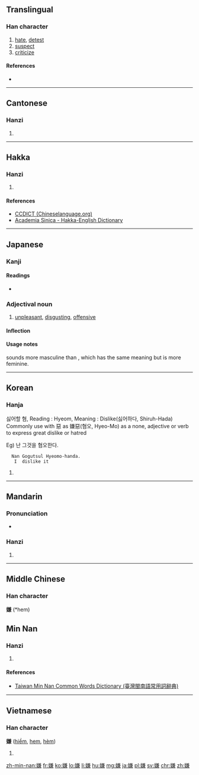 ==Translingual==

===Han character===
{{Han char|rn=38|rad=女|as=10|sn=13|four=4843<sub>7</sub>|canj=女廿X金 (VTXC)|ids=⿰[[女]][[兼]]}}

# [[hate]], [[detest]]
# [[suspect]]
# [[criticize]]

====References====
* {{Han ref|kx=0269.090|dkj=06618|dj=0536.200|hdz=21073.080|uh=5ACC|ud=23244|bh=B6FB|bd=46843}}

----

==Cantonese==

===Hanzi===
{{yue-hanzi|jyut=[[jim4]]|y=yim4}}

# {{defn|lang=yue|sort=女10}}

----

==Hakka==

===Hanzi===
{{hak-hanzi|poj=hîam|gd=hiam<sup>2</sup>; hiam<sup>2</sup>, hio<sup>2</sup> [Meixian]|hpy=hiam2}}

# {{defn|lang=hak|sort=女10}}

====References====
*[http://www.chinalanguage.com/dictionaries/?mode=view&view=chardict&query=%E5%AB%8C CCDICT (Chineselanguage.org)]
*[http://minhakka.ling.sinica.edu.tw/bkg/hakyin/search.php?DETAIL=1&LIMIT=id=8823&dbname=su_tian_1&graph=2 Academia Sinica - Hakka-English Dictionary]

----

==Japanese==

===Kanji===
{{ja-kanji|grade=c|rs=女10}}

====Readings====
* {{ja-readings|goon=[[げん]] (gen)|kanon=[[けん]] (ken)|kun=[[きらう]] (kirau), [[うたがう]] (utagau)}}

===Adjectival noun===
{{ja-adj|infl=な|いや}}

# [[unpleasant]], [[disgusting]], [[offensive]]
#: {{ja-usex|ぞっとするほど'''嫌'''な目に合った。|ぞっと する ほど '''いや''' な め に あった。|It was shockingly abhorrent.}}

====Inflection====
{{ja-na|いや}}

====Usage notes====
{{ja-r|いや}} sounds more masculine than {{ja-r|やだ}}, which has the same meaning but is more feminine.

----

==Korean==

===Hanja===
{{ko-hanja|hangeul=혐|rv=hyeom|mr=hyŏm}}

싫어할 혐, Reading : Hyeom, Meaning : Dislike(싫어하다, Shiruh-Hada)
Commonly use with 惡 as 嫌惡(혐오, Hyeo-Mo) as a none, adjective or verb to express great dislike or hatred 

Eg) 난 그것을 혐오한다. 
   Nan Gogutsul Hyeomo-handa.
    I  dislike it

# {{defn|lang=ko|sort=女10}}

----

==Mandarin==

===Pronunciation===
* {{audio|Zh-xián.ogg|Audio|lang=cmn}}

===Hanzi===
{{cmn-hanzi|pin=[[xián]] ([[xian2]])|wg=hsien<sup>2</sup>}}

# {{defn|lang=cmn|sort=女10}}

----

==Middle Chinese==
===Han character===
'''嫌''' (*hem)<!--note: asterisk indicates that this character appears more than four times in the Tang Dynasty corpus of literature-->

==Min Nan==

===Hanzi===
{{nan-hanzi|tlpa=[[hiâm]] (hiam<sup>5</sup>)}}

# {{defn|lang=nan|sort=女10}}

====References====
*[http://twblg.dict.edu.tw/holodict_new/result_detail.jsp?n_no=9438&curpage=1&sample=%E5%AB%8C&radiobutton=1&querytarget=1&limit=20&pagenum=1&rowcount=10 Taiwan Min Nan Common Words Dictionary (臺灣閩南語常用詞辭典)]

----

==Vietnamese==

===Han character===
'''嫌''' ([[hiềm]], [[hem]], [[hèm]])

# {{defn|lang=vi}}

[[zh-min-nan:嫌]]
[[fr:嫌]]
[[ko:嫌]]
[[lo:嫌]]
[[li:嫌]]
[[hu:嫌]]
[[mg:嫌]]
[[ja:嫌]]
[[pl:嫌]]
[[sv:嫌]]
[[chr:嫌]]
[[zh:嫌]]